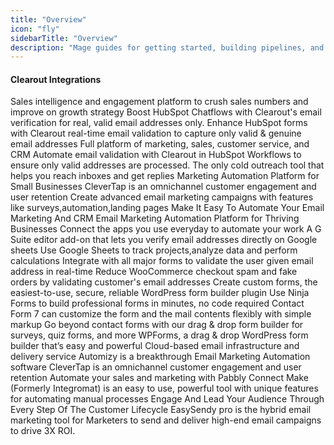 ```yaml
---
title: "Overview"
icon: "fly"
sidebarTitle: "Overview"
description: "Mage guides for getting started, building pipelines, and more."
---
```


#### Clearout Integrations


<CardGroup cols={3}>
  <Card title="Apollo" icon="square-1" href="/integrations/crm">
    Sales intelligence and engagement platform to crush sales numbers and improve on growth strategy
  </Card>
  <Card title="HubSpot Chatflows" icon="square-2" href="/integrations/crm">
    Boost HubSpot Chatflows with Clearout's email verification for real, valid email addresses only.
  </Card>
  <Card title="HubSpot Forms" icon="square-3" href="/integrations/crm">
    Enhance HubSpot forms with Clearout real-time email validation to capture only valid & genuine email addresses
  </Card>
  <Card title="HubSpot CRM" icon="square-4" href="/integrations/crm">
    Full platform of marketing, sales, customer service, and CRM
  </Card>
    <Card title="HubSpot Workflow" icon="square-5" href="/integrations/crm">
    Automate email validation with Clearout in HubSpot Workflows to ensure only valid addresses are processed.
  </Card>
    <Card title="Lemlist" icon="square-6" href="/integrations/crm">
    The only cold outreach tool that helps you reach inboxes and get replies
  </Card>
    <Card title="Mailchimp" icon="square-7" href="/integrations/crm">
    Marketing Automation Platform for Small Businesses
  </Card>
    <Card title="Clever Tap" icon="square-8" href="/integrations/crm">
    CleverTap is an omnichannel customer engagement and user retention
  </Card>
    <Card title="MailerLite" icon="square-9" href="/integrations/crm">
    Create advanced email marketing campaigns with features like surveys,automation,landing pages
  </Card>
    <Card title="ActiveCampaign" icon="square-10" href="/integrations/crm">
    Make It Easy To Automate Your Email Marketing And CRM
  </Card>
    <Card title="Moosend" icon="square-11" href="/integrations/crm">
    Email Marketing Automation Platform for Thriving Businesses
  </Card>
    <Card title="Zapier" icon="square-12" href="/integrations/crm">
    Connect the apps you use everyday to automate your work
  </Card>
    <Card title="Clearout For Sheets" icon="square-13" href="/integrations/crm">
    A G Suite editor add-on that lets you verify email addresses directly on Google sheets
  </Card>
    <Card title="Google Sheets" icon="square-14" href="/integrations/crm">
    Use Google Sheets to track projects,analyze data and perform calculations
  </Card>
    <Card title="Clearout Email Validator" icon="square-15" href="/integrations/crm">
    Integrate with all major forms to validate the user given email address in real-time
  </Card>
      <Card title="WooCommerce" icon="square-13" href="/integrations/crm">
    Reduce WooCommerce checkout spam and fake orders by validating customer's email addresses
  </Card>
    <Card title="Gravity Forms" icon="square-14" href="/integrations/crm">
   Create custom forms, the easiest-to-use, secure, reliable WordPress form builder plugin
  </Card>
    <Card title="Ninja Forms" icon="square-15" href="/integrations/crm">
    Use Ninja Forms to build professional forms in minutes, no code required
  </Card>
        <Card title="Contact Form 7" icon="square-13" href="/integrations/crm">
    Contact Form 7 can customize the form and the mail contents flexibly with simple markup
  </Card>
    <Card title="Formidable" icon="square-14" href="/integrations/crm">
   Go beyond contact forms with our drag & drop form builder for surveys, quiz forms, and more
  </Card>
    <Card title="WP Forms" icon="square-15" href="/integrations/crm">
     WPForms, a drag & drop WordPress form builder that’s easy and powerful
  </Card>
        <Card title="Sendgrid" icon="square-13" href="/integrations/crm">
    Cloud-based email infrastructure and delivery service
  </Card>
    <Card title="Automizy" icon="square-14" href="/integrations/crm">
   Automizy is a breakthrough Email Marketing Automation software
  </Card>
    <Card title="Clever Tap" icon="square-15" href="/integrations/crm">
    CleverTap is an omnichannel customer engagement and user retention
  </Card>
        <Card title="Pabbly Connect" icon="square-13" href="/integrations/crm">
    Automate your sales and marketing with Pabbly Connect
  </Card>
    <Card title="Make" icon="square-14" href="/integrations/crm">
   Make (Formerly Integromat) is an easy to use, powerful tool with unique features for automating manual processes 
  </Card>
    <Card title="Platform.ly" icon="square-15" href="/integrations/crm">
    Engage And Lead Your Audience Through Every Step Of The Customer Lifecycle
  </Card>
      <Card title="EasySendy Pro" icon="square-15" href="/integrations/crm">
    EasySendy pro is the hybrid email marketing tool for Marketers to send and deliver high-end email campaigns to drive 3X ROI.
  </Card>
</CardGroup>